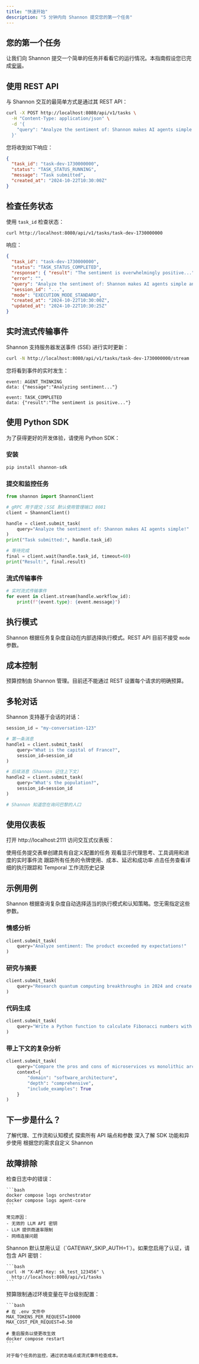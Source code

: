 ```yaml
---
title: "快速开始"
description: "5 分钟内向 Shannon 提交您的第一个任务"
---
```


## 您的第一个任务

让我们向 Shannon 提交一个简单的任务并看看它的运行情况。本指南假设您已完成[安装](/cn/quickstart/installation)。

## 使用 REST API

与 Shannon 交互的最简单方式是通过其 REST API：

```bash
curl -X POST http://localhost:8080/api/v1/tasks \
  -H "Content-Type: application/json" \
  -d '{
    "query": "Analyze the sentiment of: Shannon makes AI agents simple and reliable!"
  }'
```

您将收到如下响应：

```json
{
  "task_id": "task-dev-1730000000",
  "status": "TASK_STATUS_RUNNING",
  "message": "Task submitted",
  "created_at": "2024-10-22T10:30:00Z"
}
```

## 检查任务状态

使用 `task_id` 检查状态：

```bash
curl http://localhost:8080/api/v1/tasks/task-dev-1730000000
```

响应：

```json
{
  "task_id": "task-dev-1730000000",
  "status": "TASK_STATUS_COMPLETED",
  "response": { "result": "The sentiment is overwhelmingly positive..." },
  "error": "",
  "query": "Analyze the sentiment of: Shannon makes AI agents simple and reliable!",
  "session_id": "...",
  "mode": "EXECUTION_MODE_STANDARD",
  "created_at": "2024-10-22T10:30:00Z",
  "updated_at": "2024-10-22T10:30:25Z"
}
```

## 实时流式传输事件

Shannon 支持服务器发送事件 (SSE) 进行实时更新：

```bash
curl -N http://localhost:8080/api/v1/tasks/task-dev-1730000000/stream
```

您将看到事件的实时发生：

```
event: AGENT_THINKING
data: {"message":"Analyzing sentiment..."}

event: TASK_COMPLETED
data: {"result":"The sentiment is positive..."}
```

## 使用 Python SDK

为了获得更好的开发体验，请使用 Python SDK：

### 安装

```bash
pip install shannon-sdk
```

### 提交和监控任务

```python
from shannon import ShannonClient

# gRPC 用于提交；SSE 默认使用管理端口 8081
client = ShannonClient()

handle = client.submit_task(
    query="Analyze the sentiment of: Shannon makes AI agents simple!"
)
print("Task submitted:", handle.task_id)

# 等待完成
final = client.wait(handle.task_id, timeout=60)
print("Result:", final.result)
```

### 流式传输事件

```python
# 实时流式传输事件
for event in client.stream(handle.workflow_id):
    print(f"{event.type}: {event.message}")
```

## 执行模式

Shannon 根据任务复杂度自动在内部选择执行模式。REST API 目前不接受 `mode` 参数。

## 成本控制

预算控制由 Shannon 管理。目前还不能通过 REST 设置每个请求的明确预算。

## 多轮对话

Shannon 支持基于会话的对话：

```python
session_id = "my-conversation-123"

# 第一条消息
handle1 = client.submit_task(
    query="What is the capital of France?",
    session_id=session_id
)

# 后续消息（Shannon 记住上下文）
handle2 = client.submit_task(
    query="What's the population?",
    session_id=session_id
)

# Shannon 知道您在询问巴黎的人口
```

## 使用仪表板

打开 http://localhost:2111 访问交互式仪表板：

<Steps>
  <Step title="提交任务">
    使用任务提交表单创建具有自定义配置的任务
  </Step>
  <Step title="监控执行">
    观看显示代理思考、工具调用和进度的实时事件流
  </Step>
  <Step title="查看指标">
    跟踪所有任务的令牌使用、成本、延迟和成功率
  </Step>
  <Step title="调试工作流">
    点击任务查看详细的执行跟踪和 Temporal 工作流历史记录
  </Step>
</Steps>

## 示例用例

<Note>
Shannon 根据查询复杂度自动选择适当的执行模式和认知策略。您无需指定这些参数。
</Note>

### 情感分析

```python
client.submit_task(
    query="Analyze sentiment: The product exceeded my expectations!"
)
```

### 研究与摘要

```python
client.submit_task(
    query="Research quantum computing breakthroughs in 2024 and create a summary"
)
```

### 代码生成

```python
client.submit_task(
    query="Write a Python function to calculate Fibonacci numbers with memoization"
)
```

### 带上下文的复杂分析

```python
client.submit_task(
    query="Compare the pros and cons of microservices vs monolithic architecture",
    context={
        "domain": "software_architecture",
        "depth": "comprehensive",
        "include_examples": True
    }
)
```

## 下一步是什么？

<CardGroup cols={2}>
  <Card
    title="核心概念"
    icon="book"
    href="/cn/quickstart/concepts/agents"
  >
    了解代理、工作流和认知模式
  </Card>
  <Card
    title="API 参考"
    icon="code"
    href="/cn/api/overview"
  >
    探索所有 API 端点和参数
  </Card>
  <Card
    title="Python SDK 指南"
    icon="python"
    href="/cn/sdk/python/quickstart"
  >
    深入了解 SDK 功能和异步使用
  </Card>
  <Card
    title="配置"
    icon="gear"
    href="/cn/quickstart/configuration"
  >
    根据您的需求自定义 Shannon
  </Card>
</CardGroup>

## 故障排除

<AccordionGroup>
  <Accordion title="任务保持在 'running' 状态">
    检查日志中的错误：

    ```bash
    docker compose logs orchestrator
    docker compose logs agent-core
    ```

    常见原因：
    - 无效的 LLM API 密钥
    - LLM 提供商速率限制
    - 网络连接问题
  </Accordion>

  <Accordion title="认证错误">
    Shannon 默认禁用认证（`GATEWAY_SKIP_AUTH=1`）。如果您启用了认证，请包含 API 密钥：

    ```bash
    curl -H "X-API-Key: sk_test_123456" \
      http://localhost:8080/api/v1/tasks
    ```
  </Accordion>

  <Accordion title="高成本/令牌使用">
    预算限制通过环境变量在平台级别配置：

    ```bash
    # 在 .env 文件中
    MAX_TOKENS_PER_REQUEST=10000
    MAX_COST_PER_REQUEST=0.50

    # 重启服务以使更改生效
    docker compose restart
    ```

    对于每个任务的监控，通过状态端点或流式事件检查成本。
  </Accordion>
</AccordionGroup>
